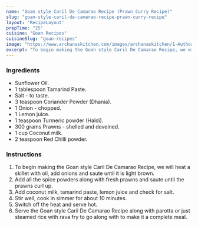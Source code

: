 ---
name: "Goan style Caril De Camarao Recipe (Prawn Curry Recipe)"
slug: "goan-style-caril-de-camarao-recipe-prawn-curry-recipe"
layout: 'RecipeLayout'
prepTime: "25"
cuisine: "Goan Recipes"
cuisineSlug: "goan-recipes"
image: "https://www.archanaskitchen.com/images/archanaskitchen/1-Author/sibyl_sunitha/Goan_style_Caril_De_Camarao_Recipe_Prawn_Curry_Recipe_.jpg"
excerpt: "To begin making the Goan style Caril De Camarao Recipe, we will heat a skillet with oil, add onions and saute until it is light brown"
---

### Ingredients

- Sunflower Oil.
- 1 tablespoon Tamarind Paste.
- Salt - to taste.
- 3 teaspoon Coriander Powder (Dhania).
- 1 Onion - chopped.
- 1 Lemon juice.
- 1 teaspoon Turmeric powder (Haldi).
- 300 grams Prawns - shelled and deveined.
- 1 cup Coconut milk.
- 2 teaspoon Red Chilli powder.

### Instructions

1. To begin making the Goan style Caril De Camarao Recipe, we will heat a skillet with oil, add onions and saute until it is light brown.
1. Add all the spice powders along with fresh prawns and saute until the prawns curl up.
1. Add coconut milk, tamarind paste, lemon juice and check for salt.
1. Stir well, cook in simmer for about 10 minutes.
1. Switch off the heat and serve hot.
1. Serve the Goan style Caril De Camarao Recipe along with parotta or just steamed rice with rava fry to go along with to make it a complete meal.
